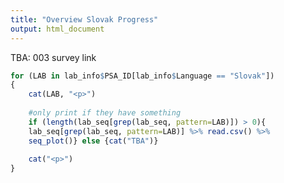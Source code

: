 ```yaml
---
title: "Overview Slovak Progress"
output: html_document
---
```


TBA: 003 survey link

```r

for (LAB in lab_info$PSA_ID[lab_info$Language == "Slovak"])
{
    cat(LAB, "<p>")
    
    #only print if they have something 
    if (length(lab_seq[grep(lab_seq, pattern=LAB)]) > 0){
    lab_seq[grep(lab_seq, pattern=LAB)] %>% read.csv() %>%
    seq_plot()} else {cat("TBA")}
    
    cat("<p>")
}

```